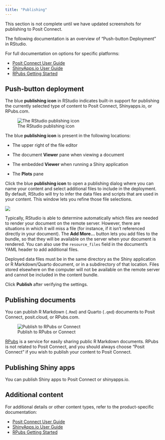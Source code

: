 ```yaml
---
title: "Publishing"
---
```


::: {.callout-warning}
This section is not complete until we have updated screenshots for publishing to Posit Connect.
:::

The following documentation is an overview of "Push-button Deployment" in RStudio. 

For full documentation on options for specific platforms:  

- [Posit Connect User Guide](https://docs.posit.co/connect/user/connecting/)
- [ShinyApps.io User Guide](https://docs.posit.co/shinyapps.io/)
- [RPubs Getting Started](https://rpubs.com/about/getting-started)

## Push-button deployment

The blue **publishing icon** in RStudio indicates built-in support for publishing the currently selected type of content to Posit Connect, Shinyapps.io, or RPubs.com.

![The RStudio publishing icon](images/publishIcon_2x.png){fig-alt="The RStudio publishing icon"}

The blue **publishing icon** is present in the following locations:

-   The upper right of the file editor

-   The document **Viewer** pane when viewing a document

-   The embedded **Viewer** when running a Shiny application

-   The **Plots** pane

Click the blue **publishing icon** to open a publishing dialog where you can name your content and select additional files to include in the deployment. By default, RStudio will try to infer the data files and scripts that are used in your content. This window lets you refine those file selections.

![](images/publishing-quarto.png){fig-alt="RStudio publishing dialog for a Quarto document"}

Typically, RStudio is able to determine automatically which files are needed to render your document on the remote server. However, there are situations in which it will miss a file (for instance, if it isn't referenced directly in your document). The **Add More\...** button lets you add files to the bundle, so that they will be available on the server when your document is rendered. You can also use the `resource_files` field in the document's YAML header to add additional files.

Deployed data files must be in the same directory as the Shiny application or R Markdown/Quarto document, or in a subdirectory of that location. Files stored elsewhere on the computer will not be available on the remote server and cannot be included in the content bundle.

Click **Publish** after verifying the settings.

## Publishing documents

You can publish R Markdown (`.Rmd`) and Quarto (`.qmd`) documents to Posit Connect, posit.cloud, or RPubs.com.

![Publish to RPubs or Connect](images/connecting-2.png){fig-alt="Publish to RPubs or Connect"}

[RPubs](http://rpubs.com/) is a service for easily sharing public R Markdown documents. RPubs is not related to Posit Connect, and you should always choose "Posit Connect" if you wish to publish your content to Posit Connect.

## Publishing Shiny apps

You can publish Shiny apps to Posit Connect or shinyapps.io.

## Additional content

For additional details or other content types, refer to the product-specific documentation:

- [Posit Connect User Guide](https://docs.posit.co/connect/user/connecting/)  
- [ShinyApps.io User Guide](https://docs.posit.co/shinyapps.io/)  
- [RPubs Getting Started](https://rpubs.com/about/getting-started)  
